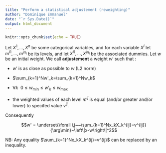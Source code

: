 ```yaml
---
title: "Perform a statistical adjustement (reweighting)"
author: "Dominique Emmanuel"
date: "`r Sys.Date()`"
output: html_document
---
```


```r
knitr::opts_chunk$set(echo = TRUE)
```


Let $X^1,\ldots, X^n$ be some categorical variables, and for each variable $X^i$ let $m^{i1},\ldots,m^{in_i}$ be its levels, and let $X^{i1},\ldots,X^{in_i}$ be the associated dummies. Let $w$ be an initial weight.
We call **adjustement** a weight $w'$ such that :

  * $w'$ is as close as possible to $w$ (L2 norm)
  
  * $\sum_{k=1}^Nw'_k=\sum_{k=1}^Nw_k$

  * $\forall k~~0\leq w_{\text{min}} \leq w'_k \leq w_{\text{max}}$
  
  * the weighted values of each level $m^{ij}$ is equal (and/or greater and/or lower) to specifed value $v^{ij}$.
  
Consequently

$$w' = \underset{\forall i,j~~\sum_{k=1}^Nx_kX_k^{ij}=v^{ij}}{\arg\min}~\left\|x-w\right\|^2$$
  
NB: Any equality $\sum_{k=1}^Nx_kX_k^{ij}=v^{ij}$ can be replaced by an inequality.

